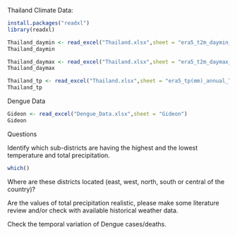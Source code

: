 


Thailand Climate Data: 

```r
install.packages("readxl")
library(readxl)

Thailand_daymin <- read_excel("Thailand.xlsx",sheet = "era5_t2m_daymin_annual_Thailand")
Thailand_daymin
```

```r
Thailand_daymax <- read_excel("Thailand.xlsx",sheet = "era5_t2m_daymax_annual_Thailand")
Thailand_daymax
```

```r
Thailand_tp <- read_excel("Thailand.xlsx",sheet = "era5_tp(mm)_annual_Thailand")
Thailand_tp
```


Dengue Data
```r
Gideon <- read_excel("Dengue_Data.xlsx",sheet = "Gideon")
Gideon
```


Questions

Identify which sub-districts are having the highest and the lowest temperature and total precipitation.
```r
which()
```


Where are these districts located (east, west, north, south or central of the country)?

Are the values of total precipitation realistic, please make some literature review and/or check with available historical weather data.

Check the temporal variation of Dengue cases/deaths.




